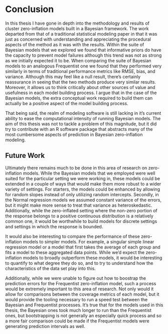 # Conclusion {#conc}

In this thesis I have gone in depth into the methodology and results of cluster zero-inflation models built in a Bayesian framework. The work departed from that of a traditional statistical modeling paper in that it was just as concerned with understanding and appreciating the procedural aspects of the method as it was with the results. Within the suite of Bayesian models that we explored we found that informative priors do have the capacity to prevent model failures although this trend was not as strong as we initially expected it to be. When comparing the suite of Bayesian models to an analogous Frequentist one we found that they performed very similarly in terms of traditional performance metrics like RMSE, bias, and variance. Although this may feel like a null result, there's certainly reassurance in seeing that the two methods produce very similar results. Moreover, it allows us to think critically about other sources of value and usefulness in each model building process. I argue that in the case of the Bayesian models, the extra conceptual work required to build them can actually be a positive aspect of the model building process. 

That being said, the realm of modeling software is still lacking in it's current ability to ease the computational intensity of running Bayesian models. The aim of this thesis was not to tackle a problem of this magnitude, but it did try to contribute with an R software package that abstracts many of the most cumbersome aspects of prediction in Bayesian zero-inflation modeling.


## Future Work

Ultimately there remains much to be done in this area of research on zero-inflation models. While the Bayesian models that we employed were well suited for the particular setting we were working in, these models could be extended in a couple of ways that would make them more robust to a wider variety of settings. For starters, the models could be enhanced by allowing for random slopes instead of only utilizing random intercepts. Secondly, in the Normal regression models we assumed constant variance of the errors, but it might make more sense to treat that variance as heteroskedastic. Additionally, while the zero-inflated setting where the non-zero portion of the response belongs to a positive continuous distribution is a relatively common one, it would be worthwhile to build models for discrete settings and settings in which the response is bounded.

It would also be interesting to compare the performance of these zero-inflation models to simpler models. For example, a singular simple linear regression model or a model that first takes the average of each group and fits a model to these aggregated data points. While we'd expect the zero-inflation models to broadly outperform these models, it would be interesting to quantify to what degree they do so, and to try to understand how the characteristics of the data set play into this.

Additionally, while we were unable to figure out how to boostrap the prediction errors for the Frequentist zero-inflation model, such a process would be extremely important to this area of research. Not only would it allow for comparisons between the coverage metrics of each model, but it would provide the tooling necessary to run a speed test between the Bayesian and Frequentist processes. It's true that for the models used in this thesis, the Bayesian ones took much longer to run than the Frequentist ones, but bootstrapping is not generally an especially quick process and so a more fair comparison could be made if the Frequentist models were generating prediction intervals as well.









